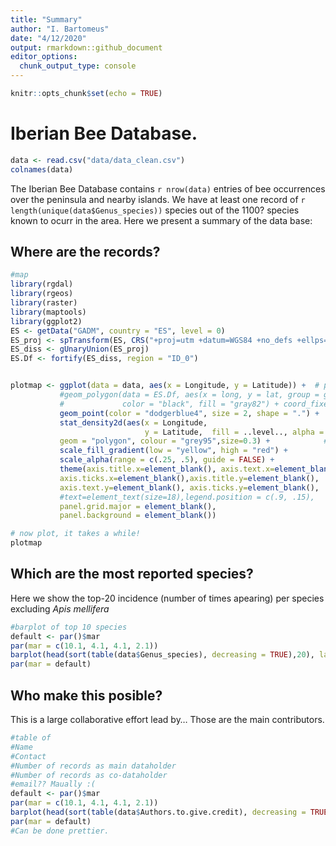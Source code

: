 ```yaml
---
title: "Summary"
author: "I. Bartomeus"
date: "4/12/2020"
output: rmarkdown::github_document
editor_options: 
  chunk_output_type: console
---
```


```r
knitr::opts_chunk$set(echo = TRUE)
```

# Iberian Bee Database.

```r
data <- read.csv("data/data_clean.csv")
colnames(data)
```

The Iberian Bee Database contains `r nrow(data)` entries of bee occurrences over the peninsula and nearby islands. We have at least one record of `r length(unique(data$Genus_species))` species out of the 1100? species known to ocurr in the area. Here we present a summary of the data base:

## Where are the records? 

```r
#map
library(rgdal)
library(rgeos)
library(raster)
library(maptools)
library(ggplot2)
ES <- getData("GADM", country = "ES", level = 0)
ES_proj <- spTransform(ES, CRS("+proj=utm +datum=WGS84 +no_defs +ellps=WGS84 +towgs84=0,0,0 "))
ES_diss <- gUnaryUnion(ES_proj)
ES.Df <- fortify(ES_diss, region = "ID_0")


plotmap <- ggplot(data = data, aes(x = Longitude, y = Latitude)) +  # plot the data
           #geom_polygon(data = ES.Df, aes(x = long, y = lat, group = group),            # plot Spain
           #             color = "black", fill = "gray82") + coord_fixed() +    # coord_fixed() ensures that one unit on the x-axis is the same length as one unit on the y-axis
           geom_point(color = "dodgerblue4", size = 2, shape = ".") +                   # graphical parameters for points
           stat_density2d(aes(x = Longitude,                           # create the density layer based on where the points are
                              y = Latitude,  fill = ..level.., alpha = ..level..),   # colour and transparency depend on density
           geom = "polygon", colour = "grey95",size=0.3) +            # graphical parameters for the density layer
           scale_fill_gradient(low = "yellow", high = "red") +                 # set colour palette for density layer
           scale_alpha(range = c(.25, .5), guide = FALSE) +                    # set transparency for the density layer 
           theme(axis.title.x=element_blank(), axis.text.x=element_blank(),  # don't display x and y axes labels, titles and tickmarks 
           axis.ticks.x=element_blank(),axis.title.y=element_blank(),   
           axis.text.y=element_blank(), axis.ticks.y=element_blank(),
           #text=element_text(size=18),legend.position = c(.9, .15),       # size of text and position of the legend
           panel.grid.major = element_blank(),                            # eliminates grid lines from background
           panel.background = element_blank())                            # set white background

# now plot, it takes a while!
plotmap
```

## Which are the most reported species?   

Here we show the top-20 incidence (number of times apearing) per species excluding _Apis mellifera_

```r
#barplot of top 10 species
default <- par()$mar
par(mar = c(10.1, 4.1, 4.1, 2.1))
barplot(head(sort(table(data$Genus_species), decreasing = TRUE),20), las = 2, cex.names = 0.6)
par(mar = default)
```

## Who make this posible?

This is a large collaborative effort lead by... Those are the main contributors.

```r
#table of
#Name	
#Contact	
#Number of records as main dataholder	
#Number of records as co-dataholder
#email?? Maually :(
default <- par()$mar
par(mar = c(10.1, 4.1, 4.1, 2.1))
barplot(head(sort(table(data$Authors.to.give.credit), decreasing = TRUE),20), las = 2)
par(mar = default)
#Can be done prettier.
```

